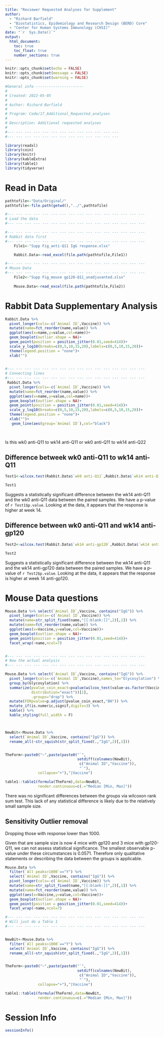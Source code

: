 ```yaml
---
title: "Reviewer Requested Analyses for Supplement"
author: 
  - "Richard Barfield"
  - "Biostatistics, Epidemiology and Research Design (BERD) Core"
  - "Center for Human Systems Immunology (CHSI)"
date: "`r  Sys.Date()`"
output: 
  html_document:
    toc: true
    toc_float: true
    number_sections: true
---
```


```r
knitr::opts_chunk$set(echo = FALSE)
knitr::opts_chunk$set(message = FALSE)
knitr::opts_chunk$set(warning = FALSE)
```

```r
#General info ----------------------
#
# Created: 2022-05-05
#
# Author: Richard Barfield
#
# Program: Code/17_Additional_Requested_analyses
#
# Description: Additional requested analyses
#                
#--- --- --- --- --- --- --- --- --- --- --- --- --- 
#--- --- --- --- --- --- --- --- --- --- --- --- --- 
```

```r


library(readxl)
library(coin)
library(knitr)
library(kableExtra)
library(table1)
library(tidyverse)

```

# Read in Data 

```r



pathtofile<-"Data/Original/"
pathtofile<-file.path(getwd(),"../",pathtofile)

#--- --- --- --- --- --- --- --- --- --- --- --- --- --- --- ---
# Load the data
#--- --- --- --- --- --- --- --- --- --- --- --- --- --- --- ---

#--- --- --- --- --- --- --- --- --- --- --- --- --- --- --- ---
# Rabbit data first
#--- --- --- --- --- --- --- --- --- --- --- --- --- --- --- ---
    File1<-"Supp Fig_anti-Q11 IgG response.xlsx"

    Rabbit.Data<-read_excel(file.path(pathtofile,File1))

#--- --- --- --- --- --- --- --- --- --- --- --- --- --- --- ---
# Mouse Data
#--- --- --- --- --- --- --- --- --- --- --- --- --- --- --- ---
    File2<-"Supp Fig_mouse gp120-Q11_unadjuvanted.xlsx"
    
    Mouse.Data<-read_excel(file.path(pathtofile,File2))
```

# Rabbit Data Supplementary Analysis




```r

Rabbit.Data %>% 
  pivot_longer(cols=-c(`Animal ID`,Vaccine)) %>% 
  mutate(name=fct_reorder(name,value)) %>% 
  ggplot(aes(x=name,y=value,col=name))+
  geom_boxplot(outlier.shape = NA)+
  geom_point(position = position_jitter(0.01,seed=414))+
  scale_y_log10(breaks=c(0,5,10,15,20),labels=c(0,5,10,15,20))+
  theme(legend.position = "none")+
  xlab("")
  

#--- --- --- --- --- --- --- --- --- --- --- --- --- --- --- ---
# Connecting lines 
#--- --- --- --- --- --- --- --- --- --- --- --- --- --- --- ---
 Rabbit.Data %>% 
  pivot_longer(cols=-c(`Animal ID`,Vaccine)) %>% 
  mutate(name=fct_reorder(name,value)) %>% 
  ggplot(aes(x=name,y=value,col=name))+
  geom_boxplot(outlier.shape = NA)+
  geom_point(position = position_jitter(0.01,seed=414))+
  scale_y_log10(breaks=c(0,5,10,15,20),labels=c(0,5,10,15,20))+
  theme(legend.position = "none")+
  xlab("")+
   geom_line(aes(group=`Animal ID`),col="black")
  
   


```



Is this wk0 anti-Q11 to wk14 anti-Q11 or wk0 anti-Q11 to wk14 anti-Q22

## Difference betweek wk0 anti-Q11 to wk14 anti-Q11


```r

Test1<-wilcox.test(Rabbit.Data$`wk0 anti-Q11`,Rabbit.Data$`wk14 anti-Q11`,paired = T)

Test1

```

Suggests a statistically significant difference between the wk14 anti-Q11 and the wk0 anti-Q11 data between the paired samples. We have a p-value of `r Test1$p.value`. Looking at the data, it appears that the response is higher at week 14. 




## Difference between wk0 anti-Q11 and wk14 anti-gp120


```r

Test2<-wilcox.test(Rabbit.Data$`wk14 anti-gp120`,Rabbit.Data$`wk14 anti-Q11`,paired = T)

Test2

```

Suggests a statistically significant difference between the wk14 anti-Q11 and the wk14 anti-gp120 data between the paired samples. We have a p-value of `r Test2$p.value`. Looking at the data, it appears that the response is higher at week 14 anti-gp120. 




# Mouse Data questions


```r

Mouse.Data %>% select(`Animal ID`,Vaccine, contains("IgG")) %>% 
  pivot_longer(cols=-c(`Animal ID`,Vaccine)) %>% 
  mutate(name=str_split_fixed(name,"[[:blank:]]",2)[,1]) %>% 
  mutate(name=fct_reorder(name,value)) %>% 
  ggplot(aes(x=Vaccine,y=value,col=Vaccine))+
  geom_boxplot(outlier.shape = NA)+
  geom_point(position = position_jitter(0.01,seed=414))+
  facet_wrap(~name,ncol=7)


#--- --- --- --- --- --- --- --- --- --- --- --- --- --- --- ---
# Now the actual analysis 
#--- --- --- --- --- --- --- --- --- --- --- --- --- --- --- ---

Mouse.Data %>% select(`Animal ID`,Vaccine, contains("IgG")) %>% 
  pivot_longer(cols=-c(`Animal ID`,Vaccine),names_to="Glycosylation") %>% 
  group_by(Glycosylation) %>% 
  summarize(pvalue_coin_exact=pvalue(wilcox_test(value~as.factor(Vaccine),
            distribution="exact"))[1],
            .groups="drop") %>% 
  mutate(FDRpvalue=p.adjust(pvalue_coin_exact,"BH")) %>% 
  mutate_if(is.numeric,signif,digits=3) %>% 
  kable() %>% 
  kable_styling(full_width = F)



NewBit<-Mouse.Data %>%
  select(`Animal ID`,Vaccine, contains("IgG")) %>% 
  rename_all(~str_squish(str_split_fixed(.,"IgG",2)[,1]))


TheForm<-paste0("~",paste(paste0("`",
                                 setdiff(colnames(NewBit),
                                  c("Animal ID","Vaccine")),
                                  "`"),
               collapse="+"),"|Vaccine")

table1::table1(formula(TheForm),data=NewBit,
               render.continuous=c(.="Median [Min, Max]"))
```


There was no significant differences between the groups via wilcoxon rank sum test. This lack of any statistical difference is likely due to the relatively small sample size. 



## Sensitivity Outlier removal

Dropping those with response lower than 1000.

Given that are sample size is now 4 mice with gp120 and 3 mice with gp120-Q11, we can not assess statistical significance. The smallest observable p-value under these circumstances is 0.0571. Therefore only qualitative statements or describing the data between the groups is applicable. 



```r

Mouse.Data %>%
  filter(`All peaks>1000`=="Y") %>% 
  select(`Animal ID`,Vaccine, contains("IgG")) %>% 
  pivot_longer(cols=-c(`Animal ID`,Vaccine)) %>% 
  mutate(name=str_split_fixed(name,"[[:blank:]]",2)[,1]) %>% 
  mutate(name=fct_reorder(name,value)) %>% 
  ggplot(aes(x=Vaccine,y=value,col=Vaccine))+
  geom_boxplot(outlier.shape = NA)+
  geom_point(position = position_jitter(0.01,seed=414))+
  facet_wrap(~name,ncol=7)

#--- --- --- --- --- --- --- --- --- --- --- --- --- --- --- ---
# Will just do a Table 1
#--- --- --- --- --- --- --- --- --- --- --- --- --- --- --- ---


NewBit<-Mouse.Data %>%
  filter(`All peaks>1000`=="Y") %>% 
  select(`Animal ID`,Vaccine, contains("IgG")) %>% 
  rename_all(~str_squish(str_split_fixed(.,"IgG",2)[,1]))


TheForm<-paste0("~",paste(paste0("`",
                                 setdiff(colnames(NewBit),
                                  c("Animal ID","Vaccine")),
                                  "`"),
               collapse="+"),"|Vaccine")

table1::table1(formula(TheForm),data=NewBit,
               render.continuous=c(.="Median [Min, Max]"))


```


# Session Info

```r
sessionInfo()
```
